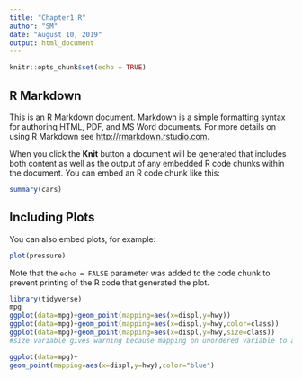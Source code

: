 ```yaml
---
title: "Chapter1 R"
author: "SM"
date: "August 10, 2019"
output: html_document
---
```


```r
knitr::opts_chunk$set(echo = TRUE)
```

## R Markdown

This is an R Markdown document. Markdown is a simple formatting syntax for authoring HTML, PDF, and MS Word documents. For more details on using R Markdown see <http://rmarkdown.rstudio.com>.

When you click the **Knit** button a document will be generated that includes both content as well as the output of any embedded R code chunks within the document. You can embed an R code chunk like this:

```r
summary(cars)
```

## Including Plots

You can also embed plots, for example:

```r
plot(pressure)
```

Note that the `echo = FALSE` parameter was added to the code chunk to prevent printing of the R code that generated the plot.





```r
library(tidyverse)
mpg
ggplot(data=mpg)+geom_point(mapping=aes(x=displ,y=hwy))
ggplot(data=mpg)+geom_point(mapping=aes(x=displ,y=hwy,color=class))
ggplot(data=mpg)+geom_point(mapping=aes(x=displ,y=hwy,size=class))
#size variable gives warning because mapping on unordered variable to an ordered aesthetic(size) is not a good idea

ggplot(data=mpg)+
geom_point(mapping=aes(x=displ,y=hwy),color="blue")


```



